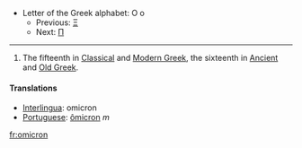 *Letter of the Greek alphabet: &#927; &#959;
**Previous: [[xi|&#926;]]
**Next: [[pi|&#928;]]

----

#The fifteenth in [[Classical Greek|Classical]] and [[Modern Greek]], the sixteenth in [[Ancient Greek|Ancient]] and [[Old Greek]].

==== Translations ====
*[[Interlingua]]: omicron
*[[Portuguese]]: [[ômicron]] ''m''

[[fr:omicron]]